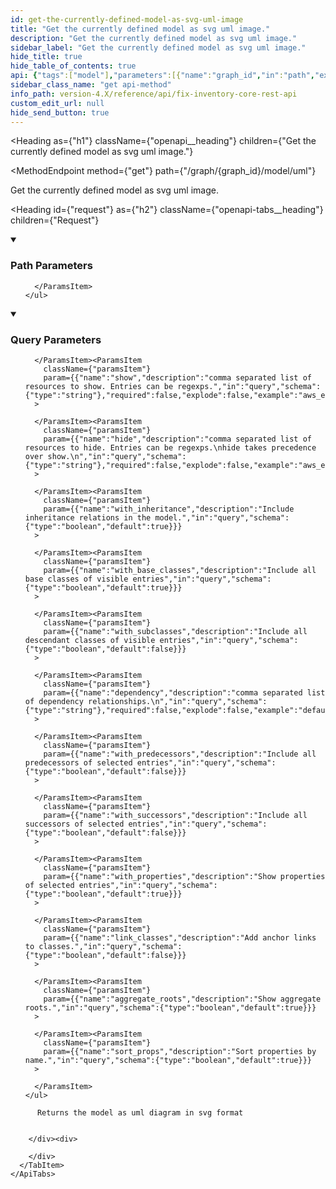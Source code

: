 ```yaml
---
id: get-the-currently-defined-model-as-svg-uml-image
title: "Get the currently defined model as svg uml image."
description: "Get the currently defined model as svg uml image."
sidebar_label: "Get the currently defined model as svg uml image."
hide_title: true
hide_table_of_contents: true
api: {"tags":["model"],"parameters":[{"name":"graph_id","in":"path","example":"fix","description":"The identifier of the graph","required":true,"schema":{"type":"string"}},{"name":"output","description":"The output format.","in":"query","schema":{"type":"string","enum":["svg","png"],"default":"svg"},"required":false},{"name":"show","description":"comma separated list of resources to show. Entries can be regexps.","in":"query","schema":{"type":"string"},"required":false,"explode":false,"example":"aws_ec2_instance,gcp.*"},{"name":"hide","description":"comma separated list of resources to hide. Entries can be regexps.\nhide takes precedence over show.\n","in":"query","schema":{"type":"string"},"required":false,"explode":false,"example":"aws_ec2_instance,gcp.*"},{"name":"with_inheritance","description":"Include inheritance relations in the model.","in":"query","schema":{"type":"boolean","default":true}},{"name":"with_base_classes","description":"Include all base classes of visible entries","in":"query","schema":{"type":"boolean","default":true}},{"name":"with_subclasses","description":"Include all descendant classes of visible entries","in":"query","schema":{"type":"boolean","default":false}},{"name":"dependency","description":"comma separated list of dependency relationships.\n","in":"query","schema":{"type":"string"},"required":false,"explode":false,"example":"default"},{"name":"with_predecessors","description":"Include all predecessors of selected entries","in":"query","schema":{"type":"boolean","default":false}},{"name":"with_successors","description":"Include all successors of selected entries","in":"query","schema":{"type":"boolean","default":false}},{"name":"with_properties","description":"Show properties of selected entries","in":"query","schema":{"type":"boolean","default":true}},{"name":"link_classes","description":"Add anchor links to classes.","in":"query","schema":{"type":"boolean","default":false}},{"name":"aggregate_roots","description":"Show aggregate roots.","in":"query","schema":{"type":"boolean","default":true}},{"name":"sort_props","description":"Sort properties by name.","in":"query","schema":{"type":"boolean","default":true}}],"responses":{"200":{"description":"Returns the model as uml diagram in svg format"}},"description":"Get the currently defined model as svg uml image.","method":"get","path":"/graph/{graph_id}/model/uml","servers":[{"url":"https://{host}:{port}","variables":{"host":{"default":"localhost"},"port":{"default":"8900"}}}],"info":{"title":"Fix Inventory Core REST API","version":"V1"},"postman":{"name":"Get the currently defined model as svg uml image.","description":{"type":"text/plain"},"url":{"path":["graph",":graph_id","model","uml"],"host":["{{baseUrl}}"],"query":[{"disabled":false,"description":{"content":"The output format.","type":"text/plain"},"key":"output","value":""},{"disabled":false,"description":{"content":"comma separated list of resources to show. Entries can be regexps.","type":"text/plain"},"key":"show","value":""},{"disabled":false,"description":{"content":"comma separated list of resources to hide. Entries can be regexps.\nhide takes precedence over show.\n","type":"text/plain"},"key":"hide","value":""},{"disabled":false,"description":{"content":"Include inheritance relations in the model.","type":"text/plain"},"key":"with_inheritance","value":""},{"disabled":false,"description":{"content":"Include all base classes of visible entries","type":"text/plain"},"key":"with_base_classes","value":""},{"disabled":false,"description":{"content":"Include all descendant classes of visible entries","type":"text/plain"},"key":"with_subclasses","value":""},{"disabled":false,"description":{"content":"comma separated list of dependency relationships.\n","type":"text/plain"},"key":"dependency","value":""},{"disabled":false,"description":{"content":"Include all predecessors of selected entries","type":"text/plain"},"key":"with_predecessors","value":""},{"disabled":false,"description":{"content":"Include all successors of selected entries","type":"text/plain"},"key":"with_successors","value":""},{"disabled":false,"description":{"content":"Show properties of selected entries","type":"text/plain"},"key":"with_properties","value":""},{"disabled":false,"description":{"content":"Add anchor links to classes.","type":"text/plain"},"key":"link_classes","value":""},{"disabled":false,"description":{"content":"Show aggregate roots.","type":"text/plain"},"key":"aggregate_roots","value":""},{"disabled":false,"description":{"content":"Sort properties by name.","type":"text/plain"},"key":"sort_props","value":""}],"variable":[{"disabled":false,"description":{"content":"(Required) The identifier of the graph","type":"text/plain"},"type":"any","value":"","key":"graph_id"}]},"method":"GET"}}
sidebar_class_name: "get api-method"
info_path: version-4.X/reference/api/fix-inventory-core-rest-api
custom_edit_url: null
hide_send_button: true
---
```



<Heading
  as={"h1"}
  className={"openapi__heading"}
  children={"Get the currently defined model as svg uml image."}
>
</Heading>

<MethodEndpoint
  method={"get"}
  path={"/graph/{graph_id}/model/uml"}
>
  
</MethodEndpoint>

Get the currently defined model as svg uml image.

<Heading
  id={"request"}
  as={"h2"}
  className={"openapi-tabs__heading"}
  children={"Request"}
>
</Heading>

<details
  style={{"marginBottom":"1rem"}}
  className={"openapi-markdown__details"}
  data-collapsed={false}
  open={true}
>
  <summary
    style={{}}
  >
    <h3
      className={"openapi-markdown__details-summary-header-params"}
    >
      Path Parameters
    </h3>
  </summary><div>
    <ul>
      <ParamsItem
        className={"paramsItem"}
        param={{"name":"graph_id","in":"path","example":"fix","description":"The identifier of the graph","required":true,"schema":{"type":"string"}}}
      >
        
      </ParamsItem>
    </ul>
  </div>
</details><details
  style={{"marginBottom":"1rem"}}
  className={"openapi-markdown__details"}
  data-collapsed={false}
  open={true}
>
  <summary
    style={{}}
  >
    <h3
      className={"openapi-markdown__details-summary-header-params"}
    >
      Query Parameters
    </h3>
  </summary><div>
    <ul>
      <ParamsItem
        className={"paramsItem"}
        param={{"name":"output","description":"The output format.","in":"query","schema":{"type":"string","enum":["svg","png"],"default":"svg"},"required":false}}
      >
        
      </ParamsItem><ParamsItem
        className={"paramsItem"}
        param={{"name":"show","description":"comma separated list of resources to show. Entries can be regexps.","in":"query","schema":{"type":"string"},"required":false,"explode":false,"example":"aws_ec2_instance,gcp.*"}}
      >
        
      </ParamsItem><ParamsItem
        className={"paramsItem"}
        param={{"name":"hide","description":"comma separated list of resources to hide. Entries can be regexps.\nhide takes precedence over show.\n","in":"query","schema":{"type":"string"},"required":false,"explode":false,"example":"aws_ec2_instance,gcp.*"}}
      >
        
      </ParamsItem><ParamsItem
        className={"paramsItem"}
        param={{"name":"with_inheritance","description":"Include inheritance relations in the model.","in":"query","schema":{"type":"boolean","default":true}}}
      >
        
      </ParamsItem><ParamsItem
        className={"paramsItem"}
        param={{"name":"with_base_classes","description":"Include all base classes of visible entries","in":"query","schema":{"type":"boolean","default":true}}}
      >
        
      </ParamsItem><ParamsItem
        className={"paramsItem"}
        param={{"name":"with_subclasses","description":"Include all descendant classes of visible entries","in":"query","schema":{"type":"boolean","default":false}}}
      >
        
      </ParamsItem><ParamsItem
        className={"paramsItem"}
        param={{"name":"dependency","description":"comma separated list of dependency relationships.\n","in":"query","schema":{"type":"string"},"required":false,"explode":false,"example":"default"}}
      >
        
      </ParamsItem><ParamsItem
        className={"paramsItem"}
        param={{"name":"with_predecessors","description":"Include all predecessors of selected entries","in":"query","schema":{"type":"boolean","default":false}}}
      >
        
      </ParamsItem><ParamsItem
        className={"paramsItem"}
        param={{"name":"with_successors","description":"Include all successors of selected entries","in":"query","schema":{"type":"boolean","default":false}}}
      >
        
      </ParamsItem><ParamsItem
        className={"paramsItem"}
        param={{"name":"with_properties","description":"Show properties of selected entries","in":"query","schema":{"type":"boolean","default":true}}}
      >
        
      </ParamsItem><ParamsItem
        className={"paramsItem"}
        param={{"name":"link_classes","description":"Add anchor links to classes.","in":"query","schema":{"type":"boolean","default":false}}}
      >
        
      </ParamsItem><ParamsItem
        className={"paramsItem"}
        param={{"name":"aggregate_roots","description":"Show aggregate roots.","in":"query","schema":{"type":"boolean","default":true}}}
      >
        
      </ParamsItem><ParamsItem
        className={"paramsItem"}
        param={{"name":"sort_props","description":"Sort properties by name.","in":"query","schema":{"type":"boolean","default":true}}}
      >
        
      </ParamsItem>
    </ul>
  </div>
</details><div>
  <div>
    <ApiTabs
      label={undefined}
      id={undefined}
    >
      <TabItem
        label={"200"}
        value={"200"}
      >
        <div>
          
          
          Returns the model as uml diagram in svg format
          
          
        </div><div>
          
        </div>
      </TabItem>
    </ApiTabs>
  </div>
</div>
